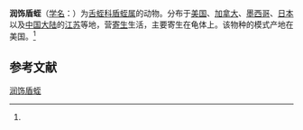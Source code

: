 {{Speciesbox
| name = 润饰盾蛭
| status = 
| status_system = 
| image = 
| genus = Placobdella
| species = ornata
| authority = (Verrill, 1872)<ref name='id10266'>{{cite web| url =http://www.bioinfo.cn/db05/BjdwSpecies.php?action=view&id=10266| title =润饰盾蛭| work =《中国动物物种编目数据库》| publisher =中国科学院微生物研究所| author =中国科学院动物研究所| accessdate =2009-04-16| deadurl =yes| archiveurl =https://web.archive.org/web/20160305072430/http://www.bioinfo.cn/db05/BjdwSpecies.php?action=view&id=10266| archivedate =2016-03-05}}</ref>
}}

'''润饰盾蛭'''（[[学名|学名]]：{{lang|la|''Placobdella ornata''}}）为[[舌蛭科|舌蛭科]][[盾蛭属|盾蛭属]]的动物。分布于[[美国|美国]]、[[加拿大|加拿大]]、[[墨西哥|墨西哥]]、[[日本|日本]]以及[[中国大陆|中国大陆]]的[[江苏|江苏]]等地，营[[寄生|寄生]]生活，主要寄生在龟体上。该物种的模式产地在美国。<ref name='id10266'/>

== 参考文献 ==
{{reflist}}

{{Wikispecies|Placobdella ornata}}
{{Taxonbar|from=Q5153256}}

[[Category:盾蛭属|润饰盾蛭]]


{{环节动物小作品}}